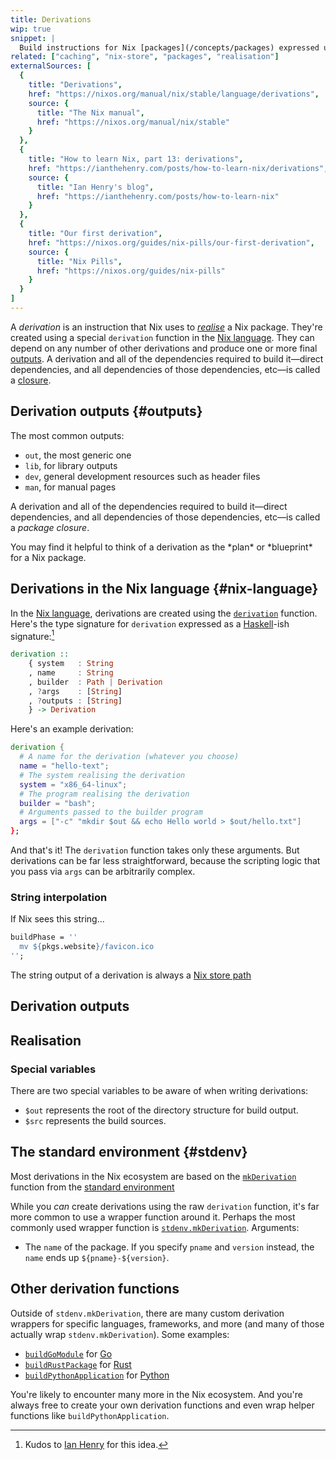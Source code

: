 ```yaml
---
title: Derivations
wip: true
snippet: |
  Build instructions for Nix [packages](/concepts/packages) expressed using the [Nix language](/concepts/nix-language)
related: ["caching", "nix-store", "packages", "realisation"]
externalSources: [
  {
    title: "Derivations",
    href: "https://nixos.org/manual/nix/stable/language/derivations",
    source: {
      title: "The Nix manual",
      href: "https://nixos.org/manual/nix/stable"
    }
  },
  {
    title: "How to learn Nix, part 13: derivations",
    href: "https://ianthehenry.com/posts/how-to-learn-nix/derivations",
    source: {
      title: "Ian Henry's blog",
      href: "https://ianthehenry.com/posts/how-to-learn-nix"
    }
  },
  {
    title: "Our first derivation",
    href: "https://nixos.org/guides/nix-pills/our-first-derivation",
    source: {
      title: "Nix Pills",
      href: "https://nixos.org/guides/nix-pills"
    }
  }
]
---
```


A *derivation* is an instruction that Nix uses to [*realise*][realisation] a Nix package.
They're created using a special `derivation` function in the [Nix language](#nix-language).
They can depend on any number of other derivations and produce one or more final [outputs](#outputs).
A derivation and all of the dependencies required to build it&mdash;direct dependencies, and all dependencies of those dependencies, etc&mdash;is called a [closure].

## Derivation outputs \{#outputs}

The most common outputs:

- `out`, the most generic one
- `lib`, for library outputs
- `dev`, general development resources such as header files
- `man`, for manual pages

A derivation and all of the dependencies required to build it&mdash;direct dependencies, and all dependencies of those dependencies, etc&mdash;is called a *package closure*.

<Admonition success title="Mental model" client:load>
You may find it helpful to think of a derivation as the *plan* or *blueprint* for a Nix package.
</Admonition>

## Derivations in the Nix language \{#nix-language}

In the [Nix language][lang], derivations are created using the [`derivation`][func] function.
Here's the type signature for `derivation` expressed as a [Haskell]-ish signature:[^1]

```haskell
derivation ::
    { system   : String
    , name     : String
    , builder  : Path | Derivation
    , ?args    : [String]
    , ?outputs : [String]
    } -> Derivation
```

Here's an example derivation:

```nix
derivation {
  # A name for the derivation (whatever you choose)
  name = "hello-text";
  # The system realising the derivation
  system = "x86_64-linux";
  # The program realising the derivation
  builder = "bash";
  # Arguments passed to the builder program
  args = ["-c" "mkdir $out && echo Hello world > $out/hello.txt"]
};
```

And that's it!
The `derivation` function takes only these arguments.
But derivations can be far less straightforward, because the scripting logic that you pass via `args` can be arbitrarily complex.

### String interpolation

If Nix sees this string...

```nix
buildPhase = ''
  mv ${pkgs.website}/favicon.ico
'';
```

The string output of a derivation is always a [Nix store path][store]

## Derivation outputs

## Realisation

### Special variables

There are two special variables to be aware of when writing derivations:

- `$out` represents the root of the directory structure for build output.
- `$src` represents the build sources.

## The standard environment \{#stdenv}

Most derivations in the Nix ecosystem are based on the [`mkDerivation`][mk] function from the [standard environment][stdenv]

While you *can* create derivations using the raw `derivation` function, it's far more common to use a wrapper function around it.
Perhaps the most commonly used wrapper function is [`stdenv.mkDerivation`][mk].
Arguments:

- The `name` of the package. If you specify `pname` and `version` instead, the `name` ends up `${pname}-${version}`.

## Other derivation functions

Outside of `stdenv.mkDerivation`, there are many custom derivation wrappers for specific languages, frameworks, and more (and many of those actually wrap `stdenv.mkDerivation`).
Some examples:

- [`buildGoModule`][buildgomodule] for [Go]
- [`buildRustPackage`][buildrustpackage] for [Rust]
- [`buildPythonApplication`][buildpythonapplication] for [Python]

You're likely to encounter many more in the Nix ecosystem.
And you're always free to create your own derivation functions and even wrap helper functions like `buildPythonApplication`.

[^1]: Kudos to [Ian Henry][ian] for this idea.

[buildgomodule]: https://nixos.org/manual/nixpkgs/stable/#sec-language-go
[buildpythonapplication]: https://nixos.org/manual/nixpkgs/stable/#python
[buildrustpackage]: https://nixos.org/manual/nixpkgs/stable/#rust
[closure]: /concepts/closures
[func]: /concepts/derivations
[go]: https://go.dev
[haskell]: https://www.haskell.org
[ian]: https://ianthehenry.com/
[lang]: /concepts/nix-language
[mk]: https://nixos.org/manual/nixpkgs/stable/#sec-using-stdenv
[nixpkgs]: /concepts/nixpkgs
[packages]: /concepts/packages
[python]: https://python.org
[realisation]: /concepts/realisation
[rust]: https://rust-lang.org
[stdenv]: https://nixos.org/manual/nixpkgs/stable/#chap-stdenv
[store]: /concepts/nix-store
